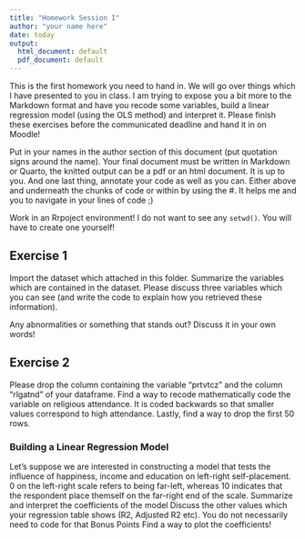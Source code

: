 ```yaml
---
title: "Homework Session I"
author: "your name here"
date: today
output:
  html_document: default
  pdf_document: default
---
```


This is the first homework you need to hand in. We will go over things which I have presented to you in class. I am trying to expose you a bit more to the Markdown format and have you recode some variables, build a linear regression model (using the OLS method) and interpret it. Please finish these exercises before the communicated deadline and hand it in on Moodle! 

Put in your names in the author section of this document (put quotation signs around the name). Your final document must be written in Markdown or Quarto, the knitted output can be a pdf or an html document. It is up to you. And one last thing, annotate your code as well as you can. Either above and underneath the chunks of code or within by using the #. It helps me and you to navigate in your lines of code ;)

Work in an Rrpoject environment! I do not want to see any `setwd()`. You will have to create one yourself!

## Exercise 1
Import the dataset which attached in this folder. Summarize the variables which are contained in the dataset. Please discuss three variables which you can see (and write the code to explain how you retrieved these information).


Any abnormalities or something that stands out? Discuss it in your own words!


## Exercise 2
Please drop the column containing the variable “prtvtcz” and the column “rlgatnd” of your dataframe. Find a way to recode mathematically code the variable on religious attendance. It is coded backwards so that smaller values correspond to high attendance. Lastly, find a way to drop the first 50 rows.


### Building a Linear Regression Model
Let’s suppose we are interested in constructing a model that tests the influence of happiness, income and education on left-right self-placement. 0 on the left-right scale refers to being far-left, whereas 10 indicates that the respondent place themself on the far-right end of the scale. Summarize and interpret the coefficients of the model Discuss the other values which your regression table shows (R2, Adjusted R2 etc). You do not necessarily need to code for that Bonus Points Find a way to plot the coefficients!






